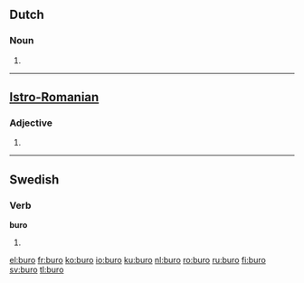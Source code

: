 ==Dutch==

===Noun===
{{nl-noun|n|buro's|burootje}}
# {{nonstandard spelling of|bureau|lang=nl}}
----

==[[Istro-Romanian]]==

===Adjective===
{{head|ruo|adjective form|g=n}}

# {{neuter of|bur}}

----

==Swedish==

===Verb===
'''buro'''

# {{sv-verb-form-past|bära|plural of=bar}}

[[el:buro]]
[[fr:buro]]
[[ko:buro]]
[[io:buro]]
[[ku:buro]]
[[nl:buro]]
[[ro:buro]]
[[ru:buro]]
[[fi:buro]]
[[sv:buro]]
[[tl:buro]]